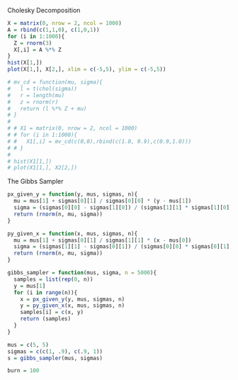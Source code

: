 
Cholesky Decomposition
```r

X = matrix(0, nrow = 2, ncol = 1000)
A = rbind(c(1,1,0), c(1,0,1))
for (i in 1:1000){
  Z = rnorm(3)
  X[,i] = A %*% Z
}
hist(X[1,])
plot(X[1,], X[2,], xlim = c(-5,5), ylim = c(-5,5))
```
```r
# mv_cd = function(mu, sigma){
#   l = t(chol(sigma))
#   r = length(mu)
#   z = rnorm(r)
#   return (l %*% Z + mu)
# }
# 
# # X1 = matrix(0, nrow = 2, ncol = 1000)
# # for (i in 1:1000){
# #   X1[,i] = mv_cd(c(0,0),rbind(c(1.0, 0.9),c(0.9,1.0)))
# # }
# 
# hist(X1[1,])
# plot(X1[1,], X2[2,])
```

The Gibbs Sampler
```r
px_given_y = function(y, mus, sigmas, n){
  mu = mus[1] + sigmas[0][1] / sigmas[0][0] * (y - mus[1])
  sigma = (sigmas[0][0] - sigmas[1][0]) / (sigmas[1][1] * sigmas[1][0])
  return (rnorm(n, mu, sigma))
}

py_given_x = function(x, mus, sigmas, n){
  mu = mus[1] + sigmas[0][1] / sigmas[1][1] * (x - mus[0])
  sigma = (sigmas[1][1] - sigmas[0][1]) / (sigmas[0][0] * sigmas[0][1])
  return (rnorm(n, mu, sigma)) 
}

gibbs_sampler = function(mus, sigma, n = 5000){
  samples = list(rep(0, n))
  y = mus[1]
  for (i in range(n)){
    x = px_given_y(y, mus, sigmas, n)
    y = py_given_x(x, mus, sigmas, n)
    samples[i] = c(x, y)
    return (samples)
  }
}

mus = c(5, 5)
sigmas = c(c(1, .9), c(.9, 1))
s = gibbs_sampler(mus, sigmas)

burn = 100
```





